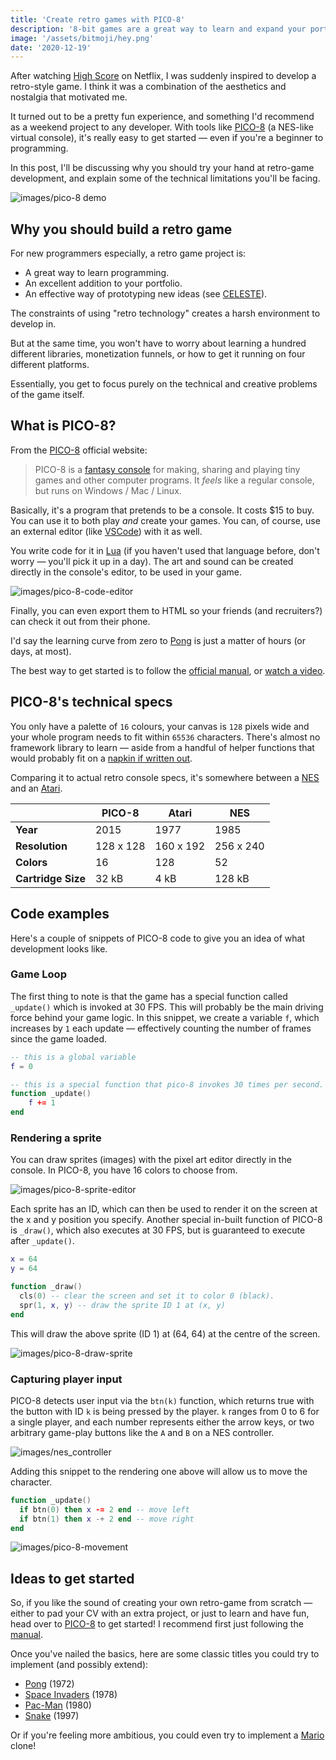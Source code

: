 ```yaml
---
title: 'Create retro games with PICO-8'
description: '8-bit games are a great way to learn and expand your portfolio.'
image: '/assets/bitmoji/hey.png'
date: '2020-12-19'
---
```


After watching [High Score](https://www.youtube.com/watch?v=B4jopG1wX88) on Netflix, I was suddenly inspired to develop a retro-style game. I think it was a combination of the aesthetics and nostalgia that motivated me.

It turned out to be a pretty fun experience, and something I'd recommend as a weekend project to any developer. With tools like [PICO-8](https://www.lexaloffle.com/pico-8.php) (a NES-like virtual console), it's really easy to get started — even if you're a beginner to programming.

In this post, I'll be discussing why you should try your hand at retro-game development, and explain some of the technical limitations you'll be facing.

![images/pico-8 demo](/images/jelpi_demo.gif)

## Why you should build a retro game

For new programmers especially, a retro game project is:

- A great way to learn programming.
- An excellent addition to your portfolio.
- An effective way of prototyping new ideas (see [CELESTE](<https://en.wikipedia.org/wiki/Celeste_(video_game)>)).

The constraints of using "retro technology" creates a harsh environment to develop in.

But at the same time, you won't have to worry about learning a hundred different libraries, monetization funnels, or how to get it running on four different platforms.

Essentially, you get to focus purely on the technical and creative problems of the game itself.

## What is PICO-8?

From the [PICO-8](https://www.lexaloffle.com/pico-8.php) official website:

> PICO-8 is a [fantasy console](https://www.lexaloffle.com/pico-8.php?page=faq) for making, sharing and playing tiny games and other computer programs. It _feels_ like a regular console, but runs on Windows / Mac / Linux.

Basically, it's a program that pretends to be a console. It costs $15 to buy. You can use it to both play _and_ create your games. You can, of course, use an external editor (like [VSCode](https://code.visualstudio.com/)) with it as well.

You write code for it in [Lua](https://www.lua.org/) (if you haven't used that language before, don't worry — you'll pick it up in a day). The art and sound can be created directly in the console's editor, to be used in your game.

![images/pico-8-code-editor](/images/pico-8-code-editor.png)

Finally, you can even export them to HTML so your friends (and recruiters?) can check it out from their phone.

I'd say the learning curve from zero to [Pong](https://en.wikipedia.org/wiki/Pong) is just a matter of hours (or days, at most).

The best way to get started is to follow the [official manual](https://www.lexaloffle.com/pico-8.php?page=manual), or [watch a video](https://www.youtube.com/watch?v=K5RXMuH54iw).

## PICO-8's technical specs

You only have a palette of `16` colours, your canvas is `128` pixels wide and your whole program needs to fit within `65536` characters. There's almost no framework library to learn — aside from a handful of helper functions that would probably fit on a [napkin if written out](https://www.lexaloffle.com/bbs/files/16585/PICO-8_Cheat-Sheet_0-9-2.png).

Comparing it to actual retro console specs, it's somewhere between a [NES](https://en.wikipedia.org/wiki/Nintendo_Entertainment_System) and an [Atari](https://en.wikipedia.org/wiki/Atari).

|                    | PICO-8    | Atari     | NES       |
| ------------------ | --------- | --------- | --------- |
| **Year**           | 2015      | 1977      | 1985      |
| **Resolution**     | 128 x 128 | 160 x 192 | 256 x 240 |
| **Colors**         | 16        | 128       | 52        |
| **Cartridge Size** | 32 kB     | 4 kB      | 128 kB    |

## Code examples

Here's a couple of snippets of PICO-8 code to give you an idea of what development looks like.

### Game Loop

The first thing to note is that the game has a special function called `_update()` which is invoked at 30 FPS. This will probably be the main driving force behind your game logic. In this snippet, we create a variable `f`, which increases by `1` each update — effectively counting the number of frames since the game loaded.

```lua
-- this is a global variable
f = 0

-- this is a special function that pico-8 invokes 30 times per second.
function _update()
    f += 1
end
```

### Rendering a sprite

You can draw sprites (images) with the pixel art editor directly in the console. In PICO-8, you have 16 colors to choose from.

![images/pico-8-sprite-editor](/images/pico-8-sprite-editor.png)

Each sprite has an ID, which can then be used to render it on the screen at the x and y position you specify. Another special in-built function of PICO-8 is `_draw()`, which also executes at 30 FPS, but is guaranteed to execute after `_update()`.

```lua
x = 64
y = 64

function _draw()
  cls(0) -- clear the screen and set it to color 0 (black).
  spr(1, x, y) -- draw the sprite ID 1 at (x, y)
end
```

This will draw the above sprite (ID 1) at (64, 64) at the centre of the screen.

![images/pico-8-draw-sprite](/images/pico-8-draw-sprite.png)

### Capturing player input

PICO-8 detects user input via the `btn(k)` function, which returns true with the button with ID `k` is being pressed by the player. `k` ranges from 0 to 6 for a single player, and each number represents either the arrow keys, or two arbitrary game-play buttons like the `A` and `B` on a NES controller.

![images/nes_controller](/images/classic_nes_controller.jpg)

Adding this snippet to the rendering one above will allow us to move the character.

```lua
function _update()
  if btn(0) then x -= 2 end -- move left
  if btn(1) then x -+ 2 end -- move right
end
```

![images/pico-8-movement](/images/pico-8-movement.gif)

## Ideas to get started

So, if you like the sound of creating your own retro-game from scratch — either to pad your CV with an extra project, or just to learn and have fun, head over to [PICO-8](https://www.lexaloffle.com/pico-8.php) to get started! I recommend first just following the [manual](https://www.lexaloffle.com/pico-8.php?page=manual).

Once you've nailed the basics, here are some classic titles you could try to implement (and possibly extend):

- [Pong](https://en.wikipedia.org/wiki/Pong) (1972)
- [Space Invaders](https://en.wikipedia.org/wiki/Space_Invaders) (1978)
- [Pac-Man](https://en.wikipedia.org/wiki/Pac-Man) (1980)
- [Snake](<https://en.wikipedia.org/wiki/Snake_(video_game_genre)>) (1997)

Or if you're feeling more ambitious, you could even try to implement a [Mario](https://en.wikipedia.org/wiki/Super_Mario_Bros.) clone!
